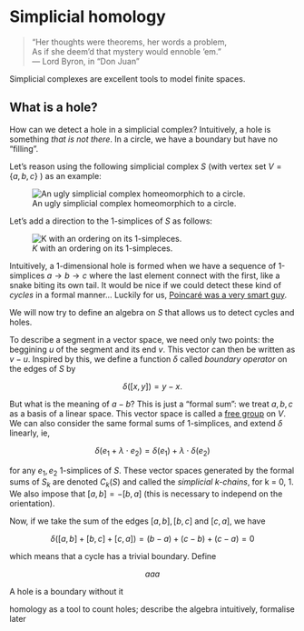 # Simplicial homology

> "Her thoughts were theorems, her words a problem, \
> As if she deem'd that mystery would ennoble 'em." \
> --- Lord Byron, in "Don Juan"

Simplicial complexes are excellent tools to model finite spaces.

## What is a hole?

How can we detect a hole in a simplicial complex? Intuitively, a hole is something *that is not there*. In a circle, we have a boundary but have no "filling".

Let's reason using the following simplicial complex $S$ (with vertex set $V = \{a, b, c \}$ ) as an example:

![An ugly simplicial complex homeomorphich to a circle.](images/hm-circle.png)

Let's add a direction to the 1-simplices of $S$ as follows:

![$K$ with an ordering on its 1-simpleces.](images/hm-circle2.png)

Intuitively, a 1-dimensional hole is formed when we have a sequence of 1-simplices $a \to b \to c$ where the last element connect with the first, like a snake biting its own tail. It would be nice if we could detect these kind of *cycles* in a formal manner... Luckily for us, [Poincaré was a very smart guy](https://en.wikipedia.org/wiki/Analysis_Situs_(paper)).

We will now try to define an algebra on $S$ that allows us to detect cycles and holes.

To describe a segment in a vector space, we need only two points: the beggining $u$ of the segment and its end $v$. This vector can then be written as $v-u$. Inspired by this, we define a function $\delta$ called *boundary operator* on the edges of $S$ by 

$$
\delta([x, y]) = y - x.
$$ 

But what is the meaning of $a - b$? This is just a "formal sum": we treat $a, b, c$ as a basis of a linear space. This vector space is called a [free group](https://en.wikipedia.org/wiki/Free_abelian_group) on $V$. We can also consider the same formal sums of 1-simplices, and extend $\delta$ linearly, ie, 

$$
\delta(e_1 + \lambda \cdot e_2) = \delta(e_1) + \lambda \cdot \delta(e_2)
$$

for any $e_1, e_2$ 1-simplices of $S$. These vector spaces generated by the formal sums of $S_k$ are denoted $C_k(S)$ and called the *simplicial k-chains*, for k = 0, 1. We also impose that $[a, b] = -[b, a]$ (this is necessary to independ on the orientation).

Now, if we take the sum of the edges $[a, b], [b, c]$ and $[c, a]$, we have

$$
\delta([a, b] + [b, c] + [c, a]) = (b - a) + (c - b) + (c - a) = 0
$$

which means that a cycle has a trivial boundary. Define 

$$
aaa
$$

A hole is a boundary without it

homology as a tool to count holes; describe the algebra intuitively, formalise later